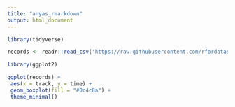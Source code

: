 ```yaml
---
title: "anyas_rmarkdown"
output: html_document
---
```

```r
library(tidyverse)

records <- readr::read_csv('https://raw.githubusercontent.com/rfordatascience/tidytuesday/master/data/2021/2021-05-25/records.csv')

library(ggplot2)


```

```r
ggplot(records) +
 aes(x = track, y = time) +
 geom_boxplot(fill = "#0c4c8a") +
 theme_minimal()

```

